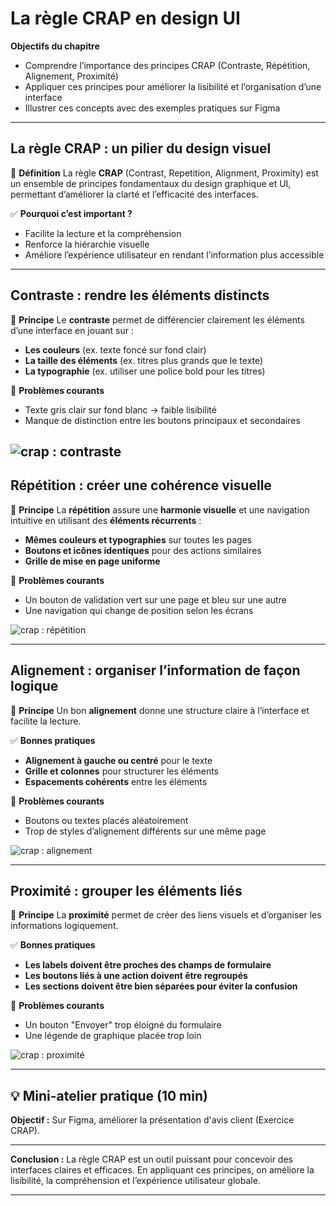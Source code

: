 # **La règle CRAP en design UI**

**Objectifs du chapitre**
- Comprendre l’importance des principes CRAP (Contraste, Répétition, Alignement, Proximité)  
- Appliquer ces principes pour améliorer la lisibilité et l’organisation d’une interface  
- Illustrer ces concepts avec des exemples pratiques sur Figma

---

## **La règle CRAP : un pilier du design visuel**

📌 **Définition**
La règle **CRAP** (Contrast, Repetition, Alignment, Proximity) est un ensemble de principes fondamentaux du design graphique et UI, permettant d’améliorer la clarté et l’efficacité des interfaces.  

✅ **Pourquoi c’est important ?**
- Facilite la lecture et la compréhension
- Renforce la hiérarchie visuelle
- Améliore l’expérience utilisateur en rendant l’information plus accessible

---

## **Contraste : rendre les éléments distincts**

📌 **Principe**
Le **contraste** permet de différencier clairement les éléments d’une interface en jouant sur :  
- **Les couleurs** (ex. texte foncé sur fond clair)
- **La taille des éléments** (ex. titres plus grands que le texte)
- **La typographie** (ex. utiliser une police bold pour les titres)

🚫 **Problèmes courants**
- Texte gris clair sur fond blanc → faible lisibilité
- Manque de distinction entre les boutons principaux et secondaires

![crap : contraste](/images/uxui/CRAP-contrast.png)
---

## **Répétition : créer une cohérence visuelle**

📌 **Principe**
La **répétition** assure une **harmonie visuelle** et une navigation intuitive en utilisant des **éléments récurrents** :  
- **Mêmes couleurs et typographies** sur toutes les pages
- **Boutons et icônes identiques** pour des actions similaires
- **Grille de mise en page uniforme**

🚫 **Problèmes courants**
- Un bouton de validation vert sur une page et bleu sur une autre
- Une navigation qui change de position selon les écrans

![crap : répétition](/images/uxui/CRAP-repetition.png)

---

## **Alignement : organiser l’information de façon logique**

📌 **Principe**
Un bon **alignement** donne une structure claire à l’interface et facilite la lecture.  

✅ **Bonnes pratiques**
- **Alignement à gauche ou centré** pour le texte
- **Grille et colonnes** pour structurer les éléments
- **Espacements cohérents** entre les éléments

🚫 **Problèmes courants**
- Boutons ou textes placés aléatoirement
- Trop de styles d’alignement différents sur une même page

![crap : alignement](/images/uxui/CRAP-alignement.png)

---

## **Proximité : grouper les éléments liés**

📌 **Principe**
La **proximité** permet de créer des liens visuels et d’organiser les informations logiquement.  

✅ **Bonnes pratiques**
- **Les labels doivent être proches des champs de formulaire**
- **Les boutons liés à une action doivent être regroupés**
- **Les sections doivent être bien séparées pour éviter la confusion**

🚫 **Problèmes courants**
- Un bouton "Envoyer" trop éloigné du formulaire
- Une légende de graphique placée trop loin

![crap : proximité](/images/uxui/CRAP-proximite.png)

---

## 💡 Mini-atelier pratique (10 min)
**Objectif :**
Sur Figma, améliorer la présentation d'avis client (Exercice CRAP).  

---

**Conclusion :**
La règle CRAP est un outil puissant pour concevoir des interfaces claires et efficaces. En appliquant ces principes, on améliore la lisibilité, la compréhension et l’expérience utilisateur globale.  

---
